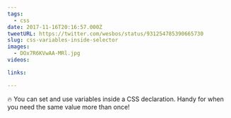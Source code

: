 ```yaml
---
tags:
  - css
date: 2017-11-16T20:16:57.000Z
tweetURL: https://twitter.com/wesbos/status/931254785390665730
slug: css-variables-inside-selector
images:
  - DOx7R6KVwAA-MRl.jpg
videos:

links:

---
```

🔥 You can set and use variables inside a CSS declaration. Handy for when you need the same value more than once!
